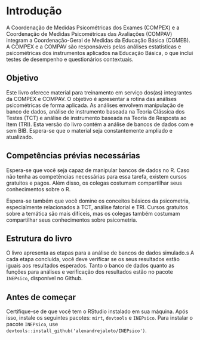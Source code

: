 # Introdução

A Coordenação de Medidas Psicométricas dos Exames (COMPEX) e a Coordenação de Medidas Psicométricas das Avaliações (COMPAV) integram a Coordenação-Geral de Medidas da Educação Básica (CGMEB). A COMPEX e a COMPAV são responsáveis pelas análises estatísticas e psicométricas dos instrumentos aplicados na Educação Básica, o que inclui testes de desempenho e questionários contextuais.

## Objetivo

Este livro oferece material para treinamento em serviço dos(as) integrantes da COMPEX e COMPAV. O objetivo é apresentar a rotina das análises psicométricas de forma aplicada. As análises envolvem manipulação de banco de dados, análise de instrumento baseada na Teoria Clássica dos Testes (TCT) e análise de instrumento baseada na Teoria de Resposta ao Item (TRI). Esta versão do livro contém a análise de bancos de dados com e sem BIB. Espera-se que o material seja constantemente ampliado e atualizado.

## Competências prévias necessárias

Espera-se que você seja capaz de manipular bancos de dados no R. Caso não tenha as competências necessárias para essa tarefa, existem cursos gratuitos e pagos. Além disso, os colegas costumam compartilhar seus conhecimentos sobre o R.

Espera-se também que você domine os conceitos básicos da psicometria, especialmente relacionados à TCT, análise fatorial e TRI. Cursos gratuitos sobre a temática são mais difíceis, mas os colegas também costumam compartilhar seus conhecimentos sobre psicometria.

## Estrutura do livro

O livro apresenta as etapas para a análise de bancos de dados simulado.s A cada etapa concluída, você deve verificar se os seus resultados estão iguais aos resultados esperados. Tanto o banco de dados quanto as funções para análises e verificação dos resultados estão no pacote `INEPsico`, disponível no Github.

## Antes de começar

Certifique-se de que você tem o RStudio instalado em sua máquina. Após isso, instale os seguintes pacotes: `mirt`, `devtools` e `INEPsico`. Para instalar o pacote `INEPsico`, use `devtools::install_github('alexandrejaloto/INEPsico')`.
